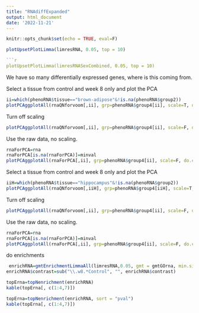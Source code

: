 ```yaml
---
title: "RNAdiffExpanded"
output: html_document
date: '2022-11-21'
---
```


```r
knitr::opts_chunk$set(echo = TRUE, eval=F)
```







```r
plotUpsetPlotLimma(limresRNA, 0.05, top = 10)

```r
plotUpsetPlotLimma(limresRNASexCombined, 0.05, top = 10)
```

We have so many differentially expressed genes, where is this coming from.

Select a tissue from control and week 8 only and plot the PCA
```r
ii=which(phenoRNA$tissue=="brown-adipose"&!is.na(phenoRNA$group2))
plotPCAggplotAll(rnaQNforvoom[,ii], grp=phenoRNA$group4[ii], scale=T, do.contour = F, sz=5,do.circle = T)
```
Turn off scaling
```r
plotPCAggplotAll(rnaQNforvoom[,ii], grp=phenoRNA$group4[ii], scale=F, do.contour = F, sz=5,do.circle = T)
```
Use the raw data, no scaling.
```r
rnaForPCA=rna
rnaForPCA[is.na(rnaForPCA)]=minval
plotPCAggplotAll(rnaForPCA[,ii], grp=phenoRNA$group4[ii], scale=F, do.contour = F, sz=5,do.circle = T)
```

Select a tissue from control and week 8 only and plot the PCA
```r
iiH=which(phenoRNA$tissue=="hippocampus"&!is.na(phenoRNA$group2))
plotPCAggplotAll(rnaQNforvoom[,iiH], grp=phenoRNA$group4[iiH], scale=T, do.contour = F, sz=5,do.circle = T)
```
Turn off scaling
```r
plotPCAggplotAll(rnaQNforvoom[,ii], grp=phenoRNA$group4[ii], scale=F, do.contour = F, sz=5,do.circle = T)
```
Use the raw data, no scaling.
```r
rnaForPCA=rna
rnaForPCA[is.na(rnaForPCA)]=minval
plotPCAggplotAll(rnaForPCA[,ii], grp=phenoRNA$group4[ii], scale=F, do.contour = F, sz=5,do.circle = T)
```


do enrichments

```r

 enrichRNA=gmtEnrichmentLimmaAll(limresRNA,0.05, gmt = gmtGOrna, min.sig = 10)
enrichRNA$contrast=sub("\\.w8.*Control", "", enrichRNA$contrast)
```
```r
topErna=topNenrichment(enrichRNA)
kable(topErna[, c(1:4,7)])
```

```r
topErna=topNenrichment(enrichRNA, sort = "pval")
kable(topErna[, c(1:4,7)])
```
